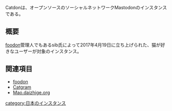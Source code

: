 {{Infobox instance
| Name          = Catdon
| Image         = [[ファイル:Catdon.png|300px]]
| Domain        = https://catdon.life/
| Admin         = [https://catdon.life/@sib sib]
| Country       = 日本
| Start         = 2017年4月19日
| Kifu          = なし
| Alias         = なし
}}Catdonは、オープンソースのソーシャルネットワークMastodonのインスタンスである。

== 概要 ==
[[foodon]]管理人でもあるsib氏によって2017年4月19日に立ち上げられた、猫が好きなユーザーが対象のインスタンス。

== 関連項目 ==
* [[foodon]]
* [[Catgram]]
* [[Mao.daizhige.org]]

{{DEFAULTSORT:catdon}}
[[category:日本のインスタンス]]